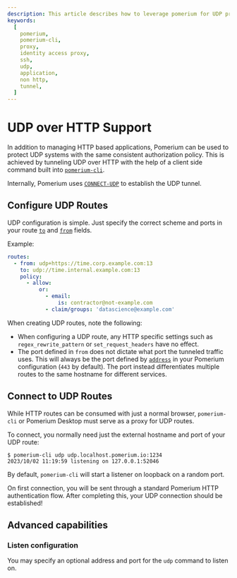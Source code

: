 ```yaml
---
description: This article describes how to leverage pomerium for UDP proxying.
keywords:
  [
    pomerium,
    pomerium-cli,
    proxy,
    identity access proxy,
    ssh,
    udp,
    application,
    non http,
    tunnel,
  ]
---
```



# UDP over HTTP Support

In addition to managing HTTP based applications, Pomerium can be used to protect UDP systems with the same consistent authorization policy. This is achieved by tunneling UDP over HTTP with the help of a client side command built into [`pomerium-cli`](/docs/clients/pomerium-cli).

Internally, Pomerium uses [`CONNECT-UDP`](https://datatracker.ietf.org/doc/html/rfc9298) to establish the UDP tunnel.

## Configure UDP Routes

UDP configuration is simple. Just specify the correct scheme and ports in your route [`to`](/docs/reference/routes/to) and [`from`](/docs/reference/routes/from) fields.

Example:

```yaml
routes:
  - from: udp+https://time.corp.example.com:13
    to: udp://time.internal.example.com:13
    policy:
      - allow:
          or:
            - email:
                is: contractor@not-example.com
            - claim/groups: 'datascience@example.com'
```

When creating UDP routes, note the following:

- When configuring a UDP route, any HTTP specific settings such as `regex_rewrite_pattern` or `set_request_headers` have no effect.
- The port defined in `from` does not dictate what port the tunneled traffic uses. This will always be the port defined by [`address`](/docs/reference/address) in your Pomerium configuration (`443` by default). The port instead differentiates multiple routes to the same hostname for different services.

## Connect to UDP Routes

While HTTP routes can be consumed with just a normal browser, `pomerium-cli` or Pomerium Desktop must serve as a proxy for UDP routes.

To connect, you normally need just the external hostname and port of your UDP route:

```shell-session
$ pomerium-cli udp udp.localhost.pomerium.io:1234
2023/10/02 11:19:59 listening on 127.0.0.1:52046
```

By default, `pomerium-cli` will start a listener on loopback on a random port.

On first connection, you will be sent through a standard Pomerium HTTP authentication flow. After completing this, your UDP connection should be established!

## Advanced capabilities

### Listen configuration

You may specify an optional address and port for the `udp` command to listen on.

<CLIClientCertificates protocol="udp" />
